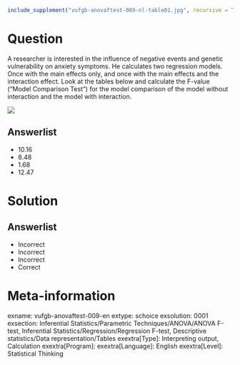 ```r
include_supplement("vufgb-anovaftest-009-nl-table01.jpg", recursive = TRUE)
```

Question
========
A researcher is interested in the influence of negative events and genetic vulnerability on anxiety symptoms. He calculates two regression models. Once with the main effects only, and once with the main effects and the interaction effect. Look at the tables below and calculate the F-value ("Model Comparison Test") for the model comparison of the model without interaction and the model with interaction.

![](vufgb-anovaftest-009-nl-table01.jpg)
  
Answerlist
----------
* 10.16
* 8.48
* 1.68
* 12.47

Solution
========

Answerlist
----------
* Incorrect
* Incorrect
* Incorrect
* Correct

Meta-information
================
exname: vufgb-anovaftest-009-en
extype: schoice
exsolution: 0001
exsection: Inferential Statistics/Parametric Techniques/ANOVA/ANOVA F-test, Inferential Statistics/Regression/Regression F-test, Descriptive statistics/Data representation/Tables
exextra[Type]: Interpreting output, Calculation
exextra[Program]: 
exextra[Language]: English
exextra[Level]: Statistical Thinking

